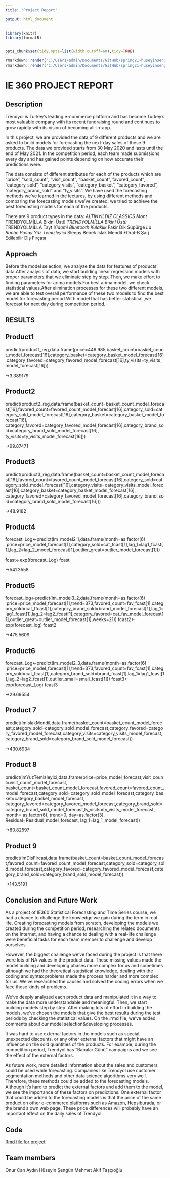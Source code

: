 ---
title: "Project Report"

output: html_document
---

```{r,echo=FALSE,results="hide"}
library(knitr)
library(formatR)


opts_chunk$set(tidy.opts=list(width.cutoff=60),tidy=TRUE)
```
```{r,echo=FALSE,eval=FALSE}
rmarkdown::render("C:/Users/admin/Documents/GitHub/spring21-huseyinsengn/files/Project/Project/projectson.Rmd",output_format="pdf_document")
rmarkdown::render("C:/Users/admin/Documents/GitHub/spring21-huseyinsengn/files/Project/Project/projectson.Rmd",output_format="html_document")
```

# IE 360 PROJECT REPORT

## Description

Trendyol is Turkey’s leading e-commerce platform and has become Turkey’s most valuable company with its recent fundraising round and continues to grow rapidly with its vision of becoming all-in-app.

In this project, we are provided the data of 9 different products and we are asked to build models for forecasting the next-day sales of these 9 products. The data we provided starts from 30 May 2020 and lasts until the end of May 2021. In the competition period, each team made submissions every day and has gained points depending on how accurate their predictions were. 

The data consists of different attributes for each of the products which are “price”, “sold_count”, “visit_count”, “basket_count”, favored_count”, “category_sold”, “category_visits”, “category_basket”, “category_favored”, “category_brand_sold” and “ty_visits”. We have used the forecasting methods we’ve learned in the lectures, by using different methods and comparing the forecasting models we’ve created, we tried to achieve the best forecasting models for each of the products. 

There are 9 product types in the data: 
*ALTINYILDIZ CLASSICS Mont
*TRENDYOLMİLLA Bikini Üstü
*TRENDYOLMİLLA Bikini Üstü
*TRENDYOLMİLLA Tayt
*Xiaomi Bluetooth Kulaklık
*Fakir Dik Süpürge
*La Roche Posay Yüz Temizleyici
*Sleepy Bebek Islak Mendil
*Oral-B Şarj Edilebilir Diş Fırçası



## Approach

Before the model selection, we analyze the data for features of products’ data.After analysis of data, we start building linear regression models with proper parameters that we eliminate step by step. Then, we make effort to finding parameters for arima models.For best arima model, we check statistical values.After elimination processes for these two different models, we are able to test overall performance of these two models to find the best model for forecasting period.With model that has better statistical ,we forecast for next day during competition period.


## RESULTS


## Product1




predict(product1_reg,data.frame(price=449.985,basket_count=basket_count_model_forecast[16],category_basket=category_basket_model_forecast[16],category_favored=category_favored_model_forecast[16],ty_visits=ty_visits_model_forecast[16]))


->3.389179 

## Product2




predict(product2_reg,data.frame(basket_count=basket_count_model_forecast[16],favored_count=favored_count_model_forecast[16],category_sold=category_sold_model_forecast[16],category_basket=category_basket_model_forecast[16], category_favored=category_favored_model_forecast[16],category_brand_sold=category_brand_sold_model_forecast[16], ty_visits=ty_visits_model_forecast[16]))


->99.87471

## Product3





predict(product3_reg,data.frame(basket_count=basket_count_model_forecast[16],favored_count=favored_count_model_forecast[16],category_sold=category_sold_model_forecast[16],category_visits=category_visits_model_forecast[16],category_basket=category_basket_model_forecast[16], category_favored=category_favored_model_forecast[16],category_brand_sold=category_brand_sold_model_forecast[16]))

->48.9182

## Product4 



forecast_Log<-predict(lm_model2_1,data.frame(month=as.factor(6) ,price=price_model_forecast[1],category_sold=cat_fcast[1],lag_1=lag1_fcast[1],lag_2=lag_2_model_forecast[1],outlier_great=outlier_model_forecast[1]))

fcast<-exp(forecast_Log)
fcast


->541.3558 


## Product5



forecast_log<-predict(lm_model3_2,data.frame(month=as.factor(6) ,price=price_model_forecast[1],trend=373,favored_count=fav_fcast[1],category_sold=cat_ffcast[1],category_brand_sold=brand_model_forecast[1],lag_1=lag1_fcast[1],lag_2=lag2_fcast[1],category_favored=cat_fav_model_forecast[1],outlier_great=outlier_model_forecast[1],weeks=21))
fcast2<-exp(forecast_log)
fcast2

->475.5609 

## Product6




forecast_Log<-predict(lm_model2_3,data.frame(month=as.factor(6) ,price=price_model_forecast[1],trend=373,favored_count=fav_fcast[1],category_sold=cat_fcast[1],category_brand_sold=brand_fcast[1],lag_1=lag1_fcast[1],lag_2=lag2_fcast[1],outlier_small=small_fcast[1]))
fcast3<-exp(forecast_Log)
fcast3

->29.69554 

## Product 7




predict(lmIslakMendil,data.frame(basket_count=basket_count_model_forecast,category_sold=category_sold_model_forecast,category_favored=category_favored_model_forecast,category_visits=category_visits_model_forecast,category_brand_sold=category_brand_sold_model_forecast))

->430.6934 

## Product 8




predict(lmYuzTemizleyici,data.frame(price=price_model_forecast,visit_count=visit_count_model_forecast, basket_count=basket_count_model_forecast,favored_count=favored_count_model_forecast,category_sold=category_sold_model_forecast,category_basket=category_basket_model_forecast, category_favored=category_favored_model_forecast,category_brand_sold=category_brand_sold_model_forecast,ty_visits=ty_visits_model_forecast,  month= as.factor(6), trend=0, day=as.factor(3), Residual=Residual_model_forecast, lag_1=lag_1_model_forecast))

->80.82597

## Product 9



predict(lmDisFircasi,data.frame(basket_count=basket_count_model_forecast,favored_count=favored_count_model_forecast,category_sold=category_sold_model_forecast,category_favored=category_favored_model_forecast,category_brand_sold=category_brand_sold_model_forecast))


->143.5191 

## Conclusion and Future Work

As a project of IE360 Statistical Forecasting and Time Series course, we had a chance to challenge the knowledge we gain during the term in real life. Creating forecasting models from scratch, developing the models we created during the competition period, researching the related documents on the Internet, and having a chance to dealing with a real-life challenge were beneficial tasks for each team member to challenge and develop ourselves. 

However, the biggest challenge we’ve faced during the project is that there were lots of NA values in the product data. These missing values made the model building and developing phases more complex for us and sometimes although we had the theoretical-statistical knowledge, dealing with the coding and syntax problems made the process harder and more complex for us. We’ve researched the causes and solved the coding errors when we face these kinds of problems.

We’ve deeply analyzed each product data and manipulated it in a way to make the data more understandable and meaningful. Then, we start building models step by step. After making lots of effort in building the models, we’ve chosen the models that give the best results during the test periods by checking the statistical values. On the .rmd file, we’ve added comments about our model selection&developing processes. 

It was hard to use external factors in the models such as special, unexpected discounts, or any other external factors that might have an influence on the sold quantities of the products. For example, during the competition period, Trendyol has “Babalar Günü” campaigns and we see the effect of the external factors.

As future work, more detailed information about the sales and customers could be used while forecasting. Companies like Trendyol use customer segmentation methods and other data science algorithms very well. Therefore, these methods could be added to the forecasting models. Although it’s hard to predict the external factors and add them to the model, we see the importance of these factors on predictions. One external factor that could be added to the forecasting models is that the price of the same product on other e-commerce platforms such as Amazon, Hepsiburada, or the brand’s own web page. These price differences will probably have an important effect on the daily sales of Trendyol.

## Code

[Rmd file for project](https://github.com/BU-IE-360/spring21-onurcanaydinn/blob/master/files/project.Rmd)

## Team members

Onur Can Aydın
Hüseyin Şengün
Mehmet Akif Taşçıoğlu

